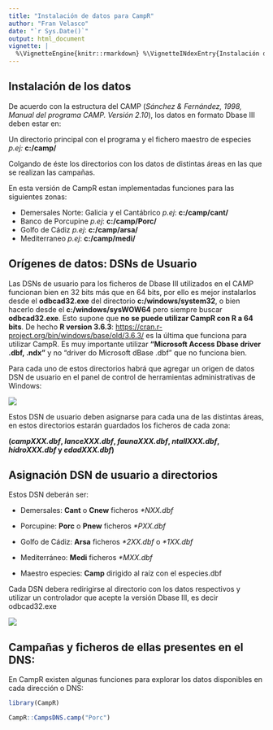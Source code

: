 ```yaml
---
title: "Instalación de datos para CampR"
author: "Fran Velasco"
date: "`r Sys.Date()`"
output: html_document
vignette: |
  %\VignetteEngine{knitr::rmarkdown} %\VignetteINdexEntry{Instalación de datos para CampR}  %\VignetteEncoding{UTF-8}
---
```


 Instalación de los datos 
------------

De acuerdo con la estructura del CAMP (<i>Sánchez & Fernández, 1998, Manual del programa CAMP. Versión 2.10</i>), los datos en formato Dbase III deben estar en:

Un directorio principal con el programa y el fichero maestro de especies <i>p.ej:</i> <b>c:/camp/</b> 

Colgando de éste los directorios con los datos de distintas áreas en las que se realizan las campañas.

En esta versión de CampR estan implementadas funciones para las siguientes zonas: 

- Demersales Norte: Galicia y el Cantábrico <i>p.ej</i>: <b>c:/camp/cant/</b>
- Banco de Porcupine <i>p.ej</i>: <b>c:/camp/Porc/</b>
- Golfo de Cádiz <i>p.ej</i>: <b>c:/camp/arsa/</b>
- Mediterraneo <i>p.ej</i>: <b>c:/camp/medi/</b>

 Orígenes de datos: DSNs de Usuario
------------

Las DSNs de usuario para los ficheros de Dbase III utilizados en el CAMP funcionan bien en 32 bits más que en 64 bits, por ello es mejor instalarlos desde el <b>odbcad32.exe</b> del directorio <b>c:/windows/system32</b>, o bien hacerlo desde el <b>c:/windows/sysWOW64</b> pero siempre buscar <b>odbcad32.exe</b>. Esto supone que <b>no se puede utilizar CampR con R a 64 bits</b>. De hecho <b>R version 3.6.3</b>:  <https://cran.r-project.org/bin/windows/base/old/3.6.3/> es la última que funciona para utilizar CampR. 
Es muy importante utilizar <b>"Microsoft Access Dbase driver .dbf, .ndx"</b> y no "driver do Microsoft dBase .dbf" que no funciona bien.

Para cada uno de estos directorios habrá que agregar un origen de datos DSN de usuario en el panel de control de herramientas administrativas de Windows: 

![](ODBC_CampR.png) 

Estos DSN de usuario deben asignarse para cada una de las distintas áreas, en estos directorios estarán guardados los ficheros de cada zona:

<B> (<i>campXXX.dbf</i>, <i>lanceXXX.dbf</i>, <i>faunaXXX.dbf</i>, <i>ntallXXX.dbf</i>, <i>hidroXXX.dbf</i> y <i>edadXXX.dbf</i>) </B>

## Asignación DSN de usuario a directorios

Estos DSN deberán ser:

- Demersales: <B>Cant</B> o <B>Cnew</B> ficheros <i>*NXX.dbf</i>
- Porcupine: <B>Porc</B> o <B>Pnew</B> ficheros <i>*PXX.dbf</i>
- Golfo de Cádiz: <B>Arsa</B> ficheros <i>\*2XX.dbf</i> o <i>\*1XX.dbf</i>
- Mediterráneo: <B>Medi</B> ficheros <i>*MXX.dbf</i>

- Maestro especies: <B>Camp</B> dirigido al raíz con el especies.dbf

Cada DSN debera redirigirse al directorio con los datos respectivos y utilizar un controlador que acepte la versión Dbase III, es decir odbcad32.exe

![](ODBC_CampR_2.png) 


Campañas y ficheros de ellas presentes en el DNS:
----------

En CampR existen algunas funciones para explorar los datos disponibles en cada dirección o DNS:

```r
library(CampR)
```


```r
CampR::CampsDNS.camp("Porc")
```



